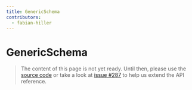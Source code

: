 ```yaml
---
title: GenericSchema
contributors:
  - fabian-hiller
---
```


# GenericSchema

> The content of this page is not yet ready. Until then, please use the [source code](https://github.com/fabian-hiller/valibot/blob/main/library/src/types/schema.ts#L104-L111) or take a look at [issue #287](https://github.com/fabian-hiller/valibot/issues/287) to help us extend the API reference.
